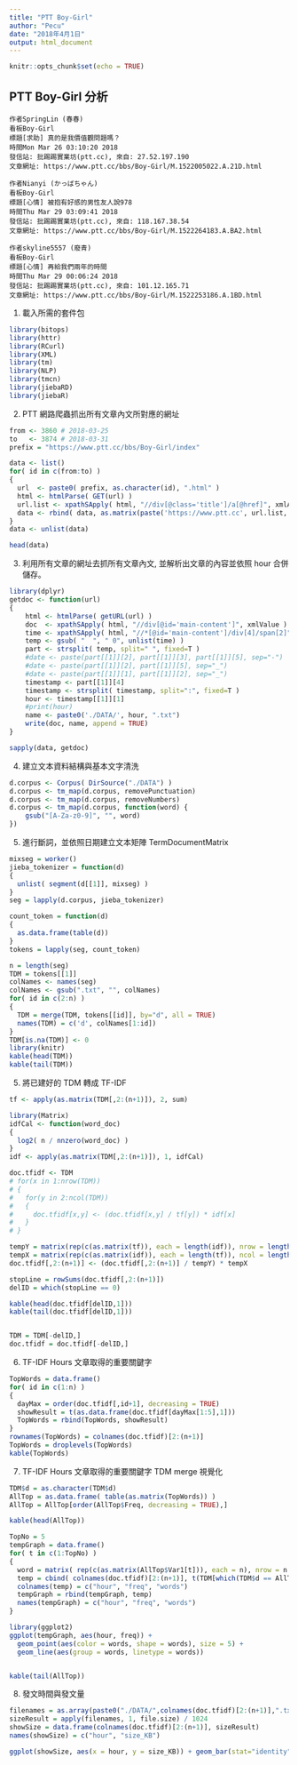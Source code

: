 ```yaml
---
title: "PTT Boy-Girl"
author: "Pecu"
date: "2018年4月1日"
output: html_document
---
```


```r
knitr::opts_chunk$set(echo = TRUE)
```

## PTT Boy-Girl 分析
```
作者SpringLin (春春)    
看板Boy-Girl    
標題[求助] 真的是我價值觀問題嗎？     
時間Mon Mar 26 03:10:20 2018    
發信站: 批踢踢實業坊(ptt.cc), 來自: 27.52.197.190    
文章網址: https://www.ptt.cc/bbs/Boy-Girl/M.1522005022.A.21D.html 
```
```
作者Nianyi (かっばちゃん)    
看板Boy-Girl    
標題[心情] 被抱有好感的男性友人說978    
時間Thu Mar 29 03:09:41 2018    
發信站: 批踢踢實業坊(ptt.cc), 來自: 118.167.38.54    
文章網址: https://www.ptt.cc/bbs/Boy-Girl/M.1522264183.A.BA2.html    
```
```
作者skyline5557 (廢青)    
看板Boy-Girl    
標題[心情] 再給我們兩年的時間    
時間Thu Mar 29 00:06:24 2018
發信站: 批踢踢實業坊(ptt.cc), 來自: 101.12.165.71    
文章網址: https://www.ptt.cc/bbs/Boy-Girl/M.1522253186.A.1BD.html    
```

1. 載入所需的套件包
```r
library(bitops)
library(httr)
library(RCurl)
library(XML)
library(tm)
library(NLP)
library(tmcn)
library(jiebaRD)
library(jiebaR)
```

2. PTT 網路爬蟲抓出所有文章內文所對應的網址
```r
from <- 3860 # 2018-03-25
to   <- 3874 # 2018-03-31
prefix = "https://www.ptt.cc/bbs/Boy-Girl/index"

data <- list()
for( id in c(from:to) )
{
  url  <- paste0( prefix, as.character(id), ".html" )
  html <- htmlParse( GET(url) )
  url.list <- xpathSApply( html, "//div[@class='title']/a[@href]", xmlAttrs )
  data <- rbind( data, as.matrix(paste('https://www.ptt.cc', url.list, sep='')) )
}
data <- unlist(data)

head(data)
```

3. 利用所有文章的網址去抓所有文章內文, 並解析出文章的內容並依照 hour 合併儲存。
```r
library(dplyr)
getdoc <- function(url)
{
    html <- htmlParse( getURL(url) )
    doc  <- xpathSApply( html, "//div[@id='main-content']", xmlValue )
    time <- xpathSApply( html, "//*[@id='main-content']/div[4]/span[2]", xmlValue )
    temp <- gsub( "  ", " 0", unlist(time) )
    part <- strsplit( temp, split=" ", fixed=T )
    #date <- paste(part[[1]][2], part[[1]][3], part[[1]][5], sep="-")
    #date <- paste(part[[1]][2], part[[1]][5], sep="_")
    #date <- paste(part[[1]][1], part[[1]][2], sep="_")
    timestamp <- part[[1]][4]
    timestamp <- strsplit( timestamp, split=":", fixed=T )
    hour <- timestamp[[1]][1]
    #print(hour)
    name <- paste0('./DATA/', hour, ".txt")
    write(doc, name, append = TRUE)
}

sapply(data, getdoc)
```


4. 建立文本資料結構與基本文字清洗
```{r　corpus}
d.corpus <- Corpus( DirSource("./DATA") )
d.corpus <- tm_map(d.corpus, removePunctuation)
d.corpus <- tm_map(d.corpus, removeNumbers)
d.corpus <- tm_map(d.corpus, function(word) {
    gsub("[A-Za-z0-9]", "", word)
})
```

5. 進行斷詞，並依照日期建立文本矩陣 TermDocumentMatrix
```r
mixseg = worker()
jieba_tokenizer = function(d)
{
  unlist( segment(d[[1]], mixseg) )
}
seg = lapply(d.corpus, jieba_tokenizer)

count_token = function(d)
{
  as.data.frame(table(d))
}
tokens = lapply(seg, count_token)

n = length(seg)
TDM = tokens[[1]]
colNames <- names(seg)
colNames <- gsub(".txt", "", colNames)
for( id in c(2:n) )
{
  TDM = merge(TDM, tokens[[id]], by="d", all = TRUE)
  names(TDM) = c('d', colNames[1:id])
}
TDM[is.na(TDM)] <- 0
library(knitr)
kable(head(TDM))
kable(tail(TDM))
```


5. 將已建好的 TDM 轉成 TF-IDF
```r
tf <- apply(as.matrix(TDM[,2:(n+1)]), 2, sum)

library(Matrix)
idfCal <- function(word_doc)
{ 
  log2( n / nnzero(word_doc) ) 
}
idf <- apply(as.matrix(TDM[,2:(n+1)]), 1, idfCal)

doc.tfidf <- TDM
# for(x in 1:nrow(TDM))
# {
#   for(y in 2:ncol(TDM))
#   {
#     doc.tfidf[x,y] <- (doc.tfidf[x,y] / tf[y]) * idf[x]
#   }
# }

tempY = matrix(rep(c(as.matrix(tf)), each = length(idf)), nrow = length(idf))
tempX = matrix(rep(c(as.matrix(idf)), each = length(tf)), ncol = length(tf), byrow = TRUE)
doc.tfidf[,2:(n+1)] <- (doc.tfidf[,2:(n+1)] / tempY) * tempX

stopLine = rowSums(doc.tfidf[,2:(n+1)])
delID = which(stopLine == 0)

kable(head(doc.tfidf[delID,1]))
kable(tail(doc.tfidf[delID,1]))


TDM = TDM[-delID,]
doc.tfidf = doc.tfidf[-delID,]
```

6. TF-IDF Hours 文章取得的重要關鍵字
```r
TopWords = data.frame()
for( id in c(1:n) )
{
  dayMax = order(doc.tfidf[,id+1], decreasing = TRUE)
  showResult = t(as.data.frame(doc.tfidf[dayMax[1:5],1]))
  TopWords = rbind(TopWords, showResult)
}
rownames(TopWords) = colnames(doc.tfidf)[2:(n+1)]
TopWords = droplevels(TopWords)
kable(TopWords)
```

7. TF-IDF Hours 文章取得的重要關鍵字 TDM merge 視覺化
```r
TDM$d = as.character(TDM$d)
AllTop = as.data.frame( table(as.matrix(TopWords)) )
AllTop = AllTop[order(AllTop$Freq, decreasing = TRUE),]

kable(head(AllTop))

TopNo = 5
tempGraph = data.frame()
for( t in c(1:TopNo) )
{
  word = matrix( rep(c(as.matrix(AllTop$Var1[t])), each = n), nrow = n )
  temp = cbind( colnames(doc.tfidf)[2:(n+1)], t(TDM[which(TDM$d == AllTop$Var1[t]), 2:(n+1)]), word )
  colnames(temp) = c("hour", "freq", "words")
  tempGraph = rbind(tempGraph, temp)
  names(tempGraph) = c("hour", "freq", "words")
}

library(ggplot2)
ggplot(tempGraph, aes(hour, freq)) + 
  geom_point(aes(color = words, shape = words), size = 5) +
  geom_line(aes(group = words, linetype = words))


kable(tail(AllTop))
```

8. 發文時間與發文量
```r
filenames = as.array(paste0("./DATA/",colnames(doc.tfidf)[2:(n+1)],".txt"))
sizeResult = apply(filenames, 1, file.size) / 1024
showSize = data.frame(colnames(doc.tfidf)[2:(n+1)], sizeResult)
names(showSize) = c("hour", "size_KB")

ggplot(showSize, aes(x = hour, y = size_KB)) + geom_bar(stat="identity")
```

